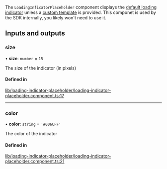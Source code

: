 The `LoadingInficatorPlaceholder` component displays the [default loading indicator](./LoadingIndicatorComponent.mdx) unless a [custom template](../services/CustomTemplatesService.mdx) is provided. This componet is used by the SDK internally, you likely won't need to use it.

[//]: # "Start of generated content"
## Inputs and outputs 


### size

• **size**: `number` = `15`

The size of the indicator (in pixels)

#### Defined in

[lib/loading-indicator-placeholder/loading-indicator-placeholder.component.ts:17](https://github.com/GetStream/stream-chat-angular/blob/aa3f3e6/projects/stream-chat-angular/src/lib/loading-indicator-placeholder/loading-indicator-placeholder.component.ts#L17)

___

### color

• **color**: `string` = `'#006CFF'`

The color of the indicator

#### Defined in

[lib/loading-indicator-placeholder/loading-indicator-placeholder.component.ts:21](https://github.com/GetStream/stream-chat-angular/blob/aa3f3e6/projects/stream-chat-angular/src/lib/loading-indicator-placeholder/loading-indicator-placeholder.component.ts#L21)

[//]: # "End of generated content"
